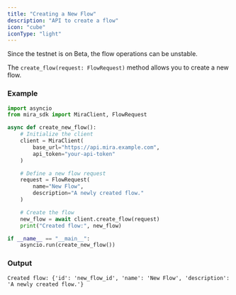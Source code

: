```yaml
---
title: "Creating a New Flow"
description: "API to create a flow"
icon: "cube"
iconType: "light"
---
```


<Note>Since the testnet is on Beta, the flow operations can be unstable.</Note>

The `create_flow(request: FlowRequest)` method allows you to create a new flow.

### Example

```python Python
import asyncio
from mira_sdk import MiraClient, FlowRequest

async def create_new_flow():
    # Initialize the client
    client = MiraClient(
        base_url="https://api.mira.example.com",
        api_token="your-api-token"
    )

    # Define a new flow request
    request = FlowRequest(
        name="New Flow",
        description="A newly created flow."
    )

    # Create the flow
    new_flow = await client.create_flow(request)
    print("Created flow:", new_flow)

if __name__ == "__main__":
    asyncio.run(create_new_flow())
```

### Output

```plaintext
Created flow: {'id': 'new_flow_id', 'name': 'New Flow', 'description': 'A newly created flow.'}
```